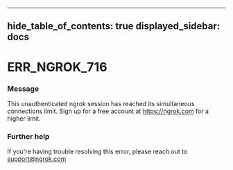 

---
hide_table_of_contents: true
displayed_sidebar: docs
---


# ERR_NGROK_716

### Message
This unauthenticated ngrok session has reached its simultaneous connections limit. Sign up for a free account at https://ngrok.com for a higher limit. 

<ErrorDetails />



### Further help
If you're having trouble resolving this error, please reach out to [support@ngrok.com](mailto:support@ngrok.com?subject=Help%20with%20ERR_NGROK_716)

